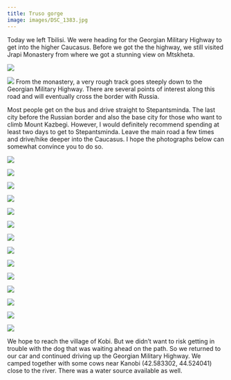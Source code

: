 ```yaml
---
title: Truso gorge
image: images/DSC_1383.jpg
---
```


Today we left Tbilisi. We were heading for the Georgian Military Highway to get into the higher Caucasus. Before we got the the highway, we still visited Jrapi Monastery from where we got a stunning view on Mtskheta.

<Image
    src="images/DSC_1346.jpg"
    caption="Jvari Monastery"
/>

<Image
    src="images/DSC_1347.jpg"
    caption="Jvari Monastery"
/>
From the monastery, a very rough track goes steeply down to the Georgian Military Highway. There are several points of interest along this road and will eventually cross the border with Russia.

Most people get on the bus and drive straight to Stepantsminda. The last city before the Russian border and also the base city for those who want to climb Mount Kazbegi. However, I would definitely recommend spending at least two days to get to Stepantsminda. Leave the main road a few times and drive/hike deeper into the Caucasus. I hope the photographs below can somewhat convince you to do so.

<Image
    src="images/DSC_1351.jpg"
    caption="View from Jvari Monastery on Mtskheta"
/>

<Image
    src="images/DSC_1355.jpg"
    caption="Ananuri is a castle complex along the Georgian Military Highway and the Aragvi river."
/>

<Image
    src="images/DSC_1365.jpg"
    caption="View from one of the guard towers of the Ananuri castle complex"
/>


<Image
    src="images/DSC_1370.jpg"
    caption="A well known viewpoint along the Georgian Military highway is the Soviet-Georgian Friendship Memorial. It has colorful murals and offers great views over the valleys.
georgian military highway caucasus"
/>


<Image
    src="images/DSC_1377.jpg"
    caption="Inside the Soviet-Georgian Friendship Memorial viewpoint"
/>


<Image
    src="images/DSC_1378.jpg"
/>

<Image
    src="images/DSC_1383.jpg"
    caption="Lieven walking in the Truso Gorge. A wonderful valley with mineral springs all over the place."
/>


<Image
    src="images/DSC_1386.jpg"
    caption="Truso gorge"
/>


<Image
    src="images/DSC_1391.jpg"
    caption="Truso Gorge"
/>


<Image
    src="images/DSC_1395.jpg"
    caption="This very wide valley is a paradise for the animals. Horses have all the space they want."
/>


<Image
    src="images/DSC_1400.jpg"
    caption="Truso gorge is also rich in hydrocarbonate mineral waters and one can observe traces of these mineral waters along the whole gorge."
/>


<Image
    src="images/DSC_1402.jpg"
    caption="The village of Ketrisi contains only a couple of houses."
/>


<Image
    src="images/DSC_1413.jpg"
    caption="In summer months, these two kids come live with their family in Ketrisi."
/>


<Image
    src="images/DSC_1429.jpg"
    caption="Luckily we didn’t had to fear of this dog. Still a young animal, and has to grow a lot."
/>


We hope to reach the village of Kobi. But we didn’t want to risk getting in trouble with the dog that was waiting ahead on the path. So we returned to our car and continued driving up the Georgian Military Highway. We camped together with some cows near Kanobi (42.583302, 44.524041) close to the river. There was a water source available as well.
